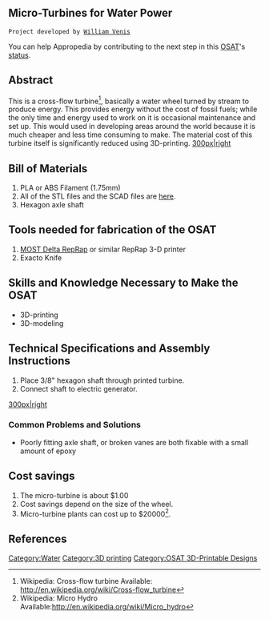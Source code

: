 {{777}}
==Micro-Turbines for Water Power==
 Project developed by [http://www.appropedia.org/User:Wcvenis William Venis]
{{Statusboxtop}}
{{status-design}}
{{status-prototype}}
You can help Appropedia by contributing to the next step in this [[OSAT]]'s [[:Category:Status|status]].
{{boxbottom}}

==Abstract==
This is a cross-flow turbine<ref> Wikipedia: Cross-flow turbine Available: http://en.wikipedia.org/wiki/Cross-flow_turbine</ref>, basically a water wheel turned by stream to produce energy. This provides energy without the cost of fossil fuels; while the only time and energy used to work on it is occasional maintenance and set up. This would used in developing areas around the world because it is much cheaper and less time consuming to make. The material cost of this turbine itself is significantly reduced using 3D-printing. 
[[image:Micro-Turbine 2.JPG|300px|right]]

== Bill of Materials==
# PLA or ABS Filament (1.75mm)
# All of the STL files and the SCAD files are [http://www.thingiverse.com/thing:1182583 here].
# Hexagon axle shaft

== Tools needed for fabrication of the OSAT==
# [[Delta_Build_Overview:MOST| MOST Delta RepRap]] or similar RepRap 3-D printer
# Exacto Knife

== Skills and Knowledge Necessary to Make the OSAT ==
* 3D-printing
* 3D-modeling

== Technical Specifications and Assembly Instructions==
# Place 3/8" hexagon shaft through printed turbine.
# Connect shaft to electric generator. 

[[image:Micro-Turbine.JPG|300px|right]]

=== Common Problems and Solutions===
* Poorly fitting axle shaft, or broken vanes are both fixable with a small amount of epoxy

== Cost savings==

# The micro-turbine is about $1.00 
# Cost savings depend on the size of the wheel.
# Micro-turbine plants can cost up to $20000<ref>Wikipedia: Micro Hydro Available:http://en.wikipedia.org/wiki/Micro_hydro</ref>.

==References==

<references/> 

[[Category:Water]]
[[Category:3D printing]]
[[Category:OSAT 3D-Printable Designs]]